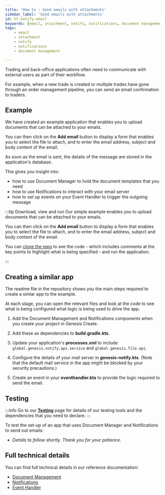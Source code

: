 ```yaml
---
title: 'How to : Send emails with attachments'
sidebar_label: 'Send emails with attachments'
id: ht-notify-email
keywords: [email, attachment, notify, notifications, document management]
tags:
    - email
    - attachment
    - notify
    - notifications
    - document management

---
```





Trading and back-office applications often need to communicate with external users as part of their workflow.

For example, when a new trade is created or multiple trades have gone through an order management pipeline, you can send an email confirmation to traders. 

## Example
We have created an example application that enables you to upload documents that can be attached to your emails.

You can then click on the **Add email** button to display a form that enables you to select the file to attach, and to enter the email address, subject and body content of the email.

As soon as the email is sent, the details of the message are stored in the application's database.

This gives you insight into: 

- how to use Document Manager to hold the document templates that you need
- how to use Notifications to interact with your email server
- how to set up events on your Event Handler to trigger the outgoing message

:::tip Download, view and run
Our simple example enables you to upload documents that can be attached to your emails.

You can then click on the **Add email** button to display a form that enables you to select the file to attach, and to enter the email address, subject and body content of the email.

You can [clone the repo](https://github.com/genesiscommunitysuccess/howto-send-email-with-attachment) to see the code - which includes comments at the key points to highlight what is being specified - and run the application.

:::

## Creating a similar app

The readme file in the repository shows you the main steps required to create a simlar app to the example.

At each stage, you can open the relevant files and look at the code to see what is being configured what logic is being used to drive the app.

1. Add the Document Management and Notifications components when you create your project in Genesis Create.

2. Add these as dependencies to **build.gradle.kts**.

3. Update your application's **processes.xml** to include `global.genesis.notify.api.service` and `global.genesis.file.api`.

4. Configure the details of your mail server in **genesis-notify.kts**. (Note that the default mail service in the app might be blocked by your security precautions.)

5. Create an event in your **eventhandler.kts** to provide the logic required to send the email.

## Testing

:::info
Go to our [**Testing**](/how-to/ht-prepare-test/) page for details of our testing tools and the dependencies that you need to declare.
:::

To test the set-up of an app that uses Document Manager and Notifications to send out emails:

- *Details to follow shortly. Thank you for your patience.*

## Full technical details
You can find full technical details in our reference documentation:

- [Document Management](/components/doc-management/doc-management-introduction/)
- [Notifications](/components/notifications/notifications-introduction/)
- [Event Handler](/server/event-handler/introduction/)